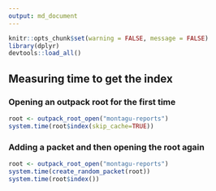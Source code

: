 ```yaml
---
output: md_document
---
```


```r
knitr::opts_chunk$set(warning = FALSE, message = FALSE)
library(dplyr)
devtools::load_all()
```

## Measuring time to get the index

### Opening an outpack root for the first time
```r
root <- outpack_root_open("montagu-reports")
system.time(root$index(skip_cache=TRUE))
```
### Adding a packet and then opening the root again
```r
root <- outpack_root_open("montagu-reports")
system.time(create_random_packet(root))
system.time(root$index())
```

